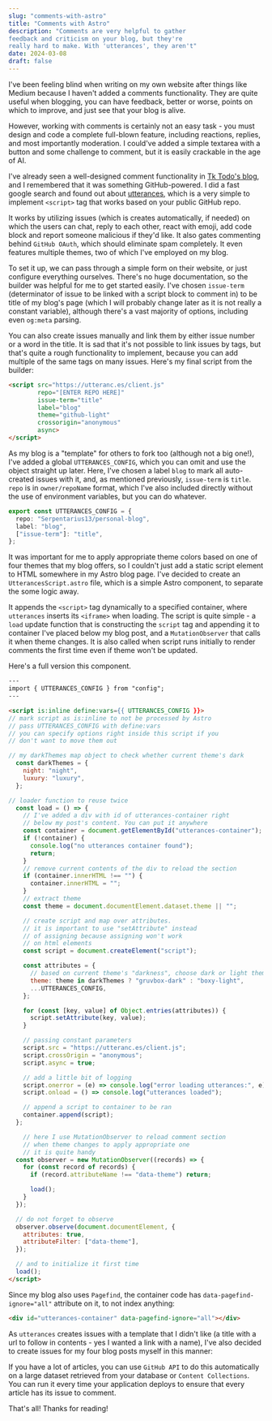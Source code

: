 ---
slug: "comments-with-astro"
title: "Comments with Astro"
description: "Comments are very helpful to gather
feedback and criticism on your blog, but they're
really hard to make. With 'utterances', they aren't"
date: 2024-03-08
draft: false
---


I've been feeling blind when writing on my own website after things like Medium because I haven't added a comments functionality. They are quite useful when blogging, you can have feedback, better or worse, points on which to improve, and just see that your blog is alive.

However, working with comments is certainly not an easy task - you must design and code a complete full-blown feature, including reactions, replies, and most importantly moderation. I could've added a simple textarea with a button and some challenge to comment, but it is easily crackable in the age of AI.

I've already seen a well-designed comment functionality in [Tk Todo's blog](https://tkdodo.eu/blog/all), and I remembered that it was something GitHub-powered. I did a fast google search and found out about [utterances](https://utteranc.es/), which is a very simple to implement `<script>` tag that works based on your public GitHub repo.

It works by utilizing issues (which is creates automatically, if needed) on which the users can chat, reply to each other, react with emoji, add code block and report someone malicious if they'd like. It also gates commenting behind `GitHub OAuth`, which should eliminate spam completely. It even features multiple themes, two of which I've employed on my blog.

To set it up, we can pass through a simple form on their website, or just configure everything ourselves. There's no huge documentation, so the builder was helpful for me to get started easily. I've chosen `issue-term` (determinator of issue to be linked with a script block to comment in) to be title of my blog's page (which I will probably change later as it is not really a constant variable), although there's a vast majority of options, including even `og:meta` parsing.

You can also create issues manually and link them by either issue number or a word in the title. It is sad that it's not possible to link issues by tags, but that's quite a rough functionality to implement, because you can add multiple of the same tags on many issues. Here's my final script from the builder:

```html
<script src="https://utteranc.es/client.js"
        repo="[ENTER REPO HERE]"
        issue-term="title"
        label="blog"
        theme="github-light"
        crossorigin="anonymous"
        async>
</script>
```

As my blog is a "template" for others to fork too (although not a big one!), I've added a global `UTTERANCES_CONFIG`, which you can omit and use the object straight up later. Here, I've chosen a label `blog` to mark all auto-created issues with it, and, as mentioned previously, `issue-term` is `title`. `repo` is in `owner/repoName` format, which I've also included directly without the use of environment variables, but you can do whatever.

```ts
export const UTTERANCES_CONFIG = {
  repo: "Serpentarius13/personal-blog",
  label: "blog",
  ["issue-term"]: "title",
};
```

It was important for me to apply appropriate theme colors based on one of four themes that my blog offers, so I couldn't just add a static script element to HTML somewhere in my Astro blog page. I've decided to create an `UtterancesScript.astro` file, which is a simple Astro component, to separate the some logic away.

It appends the `<script>` tag dynamically to a specified container, where `utterances` inserts its `<iframe>` when loading.
The script is quite simple - a `load` update function that is constructing the `script` tag and appending it to container I've placed below my blog post, and a `MutationObserver` that calls it when theme changes. It is also called when script runs initially to render comments the first time even if theme won't be updated.

Here's a full version this component.

```html
---
import { UTTERANCES_CONFIG } from "config";
---

<script is:inline define:vars={{ UTTERANCES_CONFIG }}>
// mark script as is:inline to not be processed by Astro
// pass UTTERANCES_CONFIG with define:vars
// you can specify options right inside this script if you
// don't want to move them out

// my darkThemes map object to check whether current theme's dark
  const darkThemes = {
    night: "night",
    luxury: "luxury",
  };

// loader function to reuse twice
  const load = () => {
	// I've added a div with id of utterances-container right
	// below my post's content. You can put it anywhere
    const container = document.getElementById("utterances-container");
    if (!container) {
      console.log("no utterances container found");
      return;
    }
    // remove current contents of the div to reload the section
    if (container.innerHTML !== "") {
      container.innerHTML = "";
    }
    // extract theme
    const theme = document.documentElement.dataset.theme || "";

	// create script and map over attributes.
	// it is important to use "setAttribute" instead
	// of assigning because assigning won't work
	// on html elements
    const script = document.createElement("script");

    const attributes = {
	  // based on current theme's "darkness", choose dark or light theme
      theme: theme in darkThemes ? "gruvbox-dark" : "boxy-light",
      ...UTTERANCES_CONFIG,
    };

    for (const [key, value] of Object.entries(attributes)) {
      script.setAttribute(key, value);
    }

	// passing constant parameters
    script.src = "https://utteranc.es/client.js";
    script.crossOrigin = "anonymous";
    script.async = true;

	// add a little bit of logging
    script.onerror = (e) => console.log("error loading utterances:", e);
    script.onload = () => console.log("utterances loaded");

	// append a script to container to be ran
    container.append(script);
  };

	// here I use MutationObserver to reload comment section
	// when theme changes to apply appropriate one
	// it is quite handy
  const observer = new MutationObserver((records) => {
    for (const record of records) {
      if (record.attributeName !== "data-theme") return;

      load();
    }
  });

  // do not forget to observe
  observer.observe(document.documentElement, {
    attributes: true,
    attributeFilter: ["data-theme"],
  });

  // and to initialize it first time
  load();
</script>

```

Since my blog also uses `Pagefind`, the container code has `data-pagefind-ignore="all"` attribute on it, to not index anything:

```html
<div id="utterances-container" data-pagefind-ignore="all"></div>
```

As `utterances` creates issues with a template that I didn't like (a title with a url to follow in contents - yes I wanted a link with a name), I've also decided to create issues for my four blog posts myself in this manner:


<MdxImage src={githubIssue} alt="A GitHub issue with post name as title and 'Post' hyperlink leading to the post's page"/>

If you have a lot of articles, you can use `GitHub API` to do this automatically on a large dataset retrieved from your database or `Content Collections`. You can run it every time your application deploys to ensure that every article has its issue to comment.

That's all! Thanks for reading!
